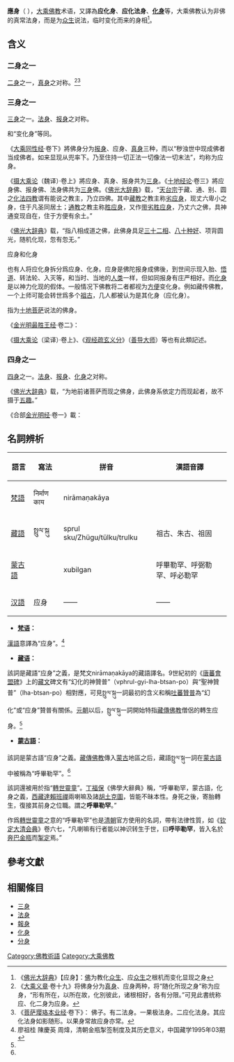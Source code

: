 {{refimprove|time=2011-10-27T04:04:49+00:00}}
{{佛教}}
'''應身'''（{{lang-sa|निर्माणकाय}} {{IAST|nirmāṇakāya}}），[[大乘佛教|大乘佛教]]术语，又譯為'''应化身'''、'''应化法身'''、'''[[化身|化身]]'''等，大乘佛教认为非佛的真常法身，而是为[[众生|众生]]说法，临时变化而来的身相<ref>《[[佛光大辞典|佛光大辞典]]》【应身】：[[佛|佛]]为教化[[众生|众生]]、应[[众生|众生]]之根机而变化显现之身</ref>。

== 含义 ==
=== 二身之一 ===
[[二身|二身]]之一，[[真身|真身]]之对称。<ref>《[[大乘义章|大乘义章]]·卷十九》将佛身分为[[真身|真身]]、应身两种，将“随化所现之身”称为应身，“形有所在，以所在故，化別彼此，诸根相好，各有分限。”可見此書统称应、化二身为应身。</ref><ref>《[[菩萨璎珞本业经|菩萨璎珞本业经]]·卷下》：
佛子。有二法身。一果极法身。二应化法身。其应化法身如影随形。以果身常故应身亦常。</ref>

=== 三身之一 ===
[[三身|三身]]之一。[[法身|法身]]、[[报身|报身]]之对称。

;和“变化身”等同。

《[[大乘同性经|大乘同性经]]·卷下》將佛身分为[[报身|报身]]、应身、[[真身|真身]]三种，而以“秽浊世中现成佛者当成佛者。如来显现从兜率下。乃至住持一切正法一切像法一切末法”，均称为应身。

{{引用|海妙深持自在智通菩萨复问佛言。世尊。佛身几种。佛言。善丈夫。略说有三。何等为三。一者报。二者'''应'''。三者真身。

海妙深持自在智通菩萨复问佛言。世尊。何者名为如来报身。佛言。善丈夫。若欲身彼佛报者。汝今当知。如汝今日见我现诸如来清净佛刹现得道者当得道者。如是一切即是报身。

'''海妙深持自在智通菩萨复问佛言。世尊。何者名为如来应身。佛言。善丈夫。犹若今日踊步揵如来。魔恐怖如来。大慈意如来。有如是等一切彼如来。秽浊世中现成佛者当成佛者。如来显现从兜率下。乃至住持一切正法一切像法一切末法。善丈夫。汝今当知。如是化事皆是应身。'''

海妙深持自在智通菩萨复问佛言。世尊。何者名为如来法身。佛言。善丈夫。如来真法身者。无色无现无著不可见。无言说无住处无相无报。无生无灭无譬喻。如是善丈夫。如来不可说身。法身智身。无等身。无等等身。毗卢遮那身。虚空身。不断身。不坏身。无边身。至真身。非虚假身。无譬喻身。是名真身。}}

《[[摄大乘论|摄大乘论]]（魏译）·卷上》將应身、真身、报身共为[[三身|三身]]。《[[十地经论|十地经论]]·卷三》將应身佛、报身佛、法身佛共为[[三身|三身]]佛。《[[佛光大辞典|佛光大辞典]]》载，“[[天台宗|天台宗]]于藏、通、别、圆之[[化法四教|化法四教]]谓有能说之教主，乃立四佛。其中[[藏教|藏教]]之教主称[[劣应身|劣应身]]，现丈六卑小之身，住于凡圣同居土；[[通教|通教]]之教主称[[胜应身|胜应身]]，又作[[带劣胜应身|带劣胜应身]]，乃丈六之佛，具神通变现自在，住于方便有余土。”

《[[佛光大辞典|佛光大辞典]]》载，“指八相成道之佛，此佛身具足[[三十二相|三十二相]]、[[八十种好|八十种好]]、项背圆光，随机化现，忽有忽无。”

;应身和化身
也有人将应化身拆分爲应身、化身。应身是佛陀报身成佛後，到世间示现入胎、[[成佛|悟道]]、转法轮、入灭等，和当时、当地的[[人道_(佛教)|人类]]一样，但如同报身有庄严相好。而[[化身|化身]]是以神力化现的假体。一般情况下佛教将二者都视为[[方便_(佛教)|方便]]变化身。例如藏传佛教，一个上师可能会转世爲多个[[祖古|祖古]]，几人都被认为是其化身（应化身）。

;指为[[五十二位|十地菩萨]]说法的佛身。

《[[金光明最胜王经|金光明最胜王经]]·卷二》：
{{引用|一切如来有三种身。云：何为三。一者化身。二者'''应身'''。三者法身。如是三身具足。摄受阿耨多罗三藐三菩提。若正了知。速出生死。……善男子。云何菩萨了知应身。谓诸如来。为诸菩萨得通达故。说于真谛。为令解了生死涅槃是一味故。为除身见众生怖畏欢喜故。为无边佛法而作本故。如实相应如如如如智。本愿力故。是身得现。具三十二相八十种好项背圆光。是名应身。}}

《[[摄大乘论|摄大乘论]]（梁译）·卷上》、《[[观经疏玄义分|观经疏玄义分]]》（[[善导大师|善导大师]]）等也有此類記述。

=== 四身之一 ===
[[四身|四身]]之一。[[法身|法身]]、[[报身|报身]]、[[化身|化身]]之对称。

《[[佛光大辞典|佛光大辞典]]》载，“为地前诸菩萨而现之佛身，此佛身系依定力而现起者，故不摄于[[五趣|五趣]]。”

《合部[[金光明经|金光明经]]·卷一》載：
{{引用|佛言。善男子。谛听谛听善思念之。吾当为汝分别解说。善男子。菩萨摩诃萨。一切如来有三种身。菩萨摩诃萨皆应当知。何者为三。一者化身。二者'''应身'''。三者法身。如是三身摄受阿耨多罗三藐三菩提。

云何菩萨了别化身。善男子。如来昔在修行地中。为一切众生修种种法。是诸修法至修行满。修行力故而得自在。自在力故随众生心。随众生行。随众生界。多种了别不待时不过时。处所相应。时相应。行相应。说法相应。现种种身。是名化身。

'''善男子。是诸佛如来。为诸菩萨得通达故说于真谛。为通达生死涅槃一味故。身见众生怖畏欢喜故。为无边佛法而作本故。如来相应如如如如智愿力故。是身得现具足三十二相八十种好项背圆光。是名应身。'''

善男子。云何菩萨摩诃萨了别法身。为欲灭除一切诸烦恼等障。为欲具足一切诸善法故。惟有如如如如智。是名法身。前二种身是假名有。是第三身名为真有。为前二身而作本故。何以故。离法如如。离无分别智。一切诸佛无有别法。何以故。一切诸佛智慧具足故。一切烦恼究竟灭尽故。得清净佛地故。是故法如如如如智。摄一切佛法故。}}

== 名詞辨析 ==

{| class="wikitable"
|-
! 語言 !! 寫法 !! 拼音 !! 漢語音譯
|-
| [[梵語|梵語]] || निर्माण काय || nirāmaṇakāya || 
|-
| [[藏語|藏語]] || སྤྲུལ་སྐུ || sprul sku/Zhügu/tülku/trulku || 祖古、朱古、祖固
|-
| [[蒙古語|蒙古語]] ||  || xubilgan || 呼畢勒罕、呼弼勒罕、呼必勒罕
|-
| [[汉語|汉語]] || 应身 || —— || ——
|}

* '''[[梵语|梵语]]：{{lang|sa|निर्माण काय}}'''　
[[漢語|漢語]]意譯為“应身”。<ref name=zgzx>廖祖桂 陳慶英 周煒，清朝金瓶掣签制度及其历史意义，中国藏学1995年03期</ref>

* '''[[藏语|藏语]]：{{lang|bo|སྤྲུལ་སྐུ}}'''
該詞是藏語“应身”之義，是梵文nirāmaṇakāya的藏語譯名。9世紀初的《[[唐蕃會盟碑|唐蕃會盟碑]]》上的[[藏文|藏文]]碑文有“幻化的神贊普”（vphrul-gyi-lha-btsan-po）與“聖神贊普”（lha-btsan-po）相對應，可見སྤྲུལ་སྐུ一詞最初的含义和稱[[吐蕃|吐蕃]][[贊普|贊普]]為“幻化”或“应身”贊普有關係。[[元朝|元朝]]以后，སྤྲུལ་སྐུ一詞開始特指[[藏傳佛教|藏傳佛教]]僧侶的轉生应身。<ref name=zgzx/>

* '''[[蒙古語|蒙古語]]：{{lang|mn|xubilgan}}'''
該詞是蒙古語“应身”之義。[[藏傳佛教|藏傳佛教]]傳入[[蒙古|蒙古]]地區之后，藏語སྤྲུལ་སྐུ一詞在[[蒙古語|蒙古語]]中被稱為“呼畢勒罕”。<ref name=zgzx/>

該詞還被用於指“[[轉世靈童|轉世靈童]]”。[[丁福保|丁福保]]《佛學大辭典》稱，“呼畢勒罕，蒙古語，化身之義，[[西藏|西藏]][[達賴|達賴]][[班禪|班禪]]兩喇嘛及諸[[呼圖克圖|胡土克圖]]，皆能不昧本性。身死之後，寄胎轉生，復接其前身之位職。謂之'''呼畢勒罕'''。”

作爲[[轉世靈童|轉世靈童]]之意的“呼畢勒罕”也是[[清朝|清朝]]官方使用的名詞，帶有法律性質，如《[[钦定大清会典|钦定大清会典]]》卷六七，“凡喇嘛有行者能以神识转生于世，曰'''呼毕勒罕'''，皆入名於[[金奔巴瓶|奔巴金瓶]]而[[金瓶掣簽|掣定]]焉。”

== 參考文獻 ==
{{Reflist}}

== 相關條目 ==
* [[三身|三身]]
* [[法身|法身]]
* [[報身|報身]]
* [[化身|化身]]
* [[分身|分身]]

[[Category:佛教術語|Category:佛教術語]]
[[Category:大乘佛教|Category:大乘佛教]]